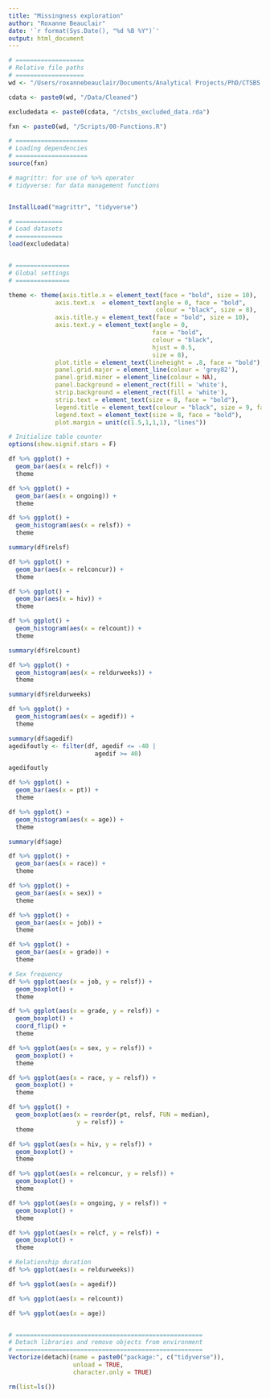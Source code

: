 ```yaml
---
title: "Missingness exploration"
author: "Roxanne Beauclair"
date: '`r format(Sys.Date(), "%d %B %Y")`'
output: html_document
---
```


```r
# ===================
# Relative file paths
# ===================
wd <- "/Users/roxannebeauclair/Documents/Analytical Projects/PhD/CTSBS Age Mixing/Analysis"

cdata <- paste0(wd, "/Data/Cleaned")

excludedata <- paste0(cdata, "/ctsbs_excluded_data.rda")

fxn <- paste0(wd, "/Scripts/00-Functions.R")

# ====================
# Loading dependencies
# ====================
source(fxn)

# magrittr: for use of %>% operator
# tidyverse: for data management functions


InstallLoad("magrittr", "tidyverse")

# =============
# Load datasets
# =============
load(excludedata)


# ===============
# Global settings
# ===============

theme <- theme(axis.title.x = element_text(face = "bold", size = 10),
             axis.text.x  = element_text(angle = 0, face = "bold",
                                         colour = "black", size = 8),
             axis.title.y = element_text(face = "bold", size = 10),
             axis.text.y = element_text(angle = 0, 
                                        face = "bold", 
                                        colour = "black", 
                                        hjust = 0.5,
                                        size = 8),
             plot.title = element_text(lineheight = .8, face = "bold"),
             panel.grid.major = element_line(colour = 'grey82'),
             panel.grid.minor = element_line(colour = NA),
             panel.background = element_rect(fill = 'white'),
             strip.background = element_rect(fill = 'white'),
             strip.text = element_text(size = 8, face = "bold"),
             legend.title = element_text(colour = "black", size = 9, face = "bold"),
             legend.text = element_text(size = 8, face = "bold"),
             plot.margin = unit(c(1.5,1,1,1), "lines"))

# Initialize table counter
options(show.signif.stars = F)


```

```r

df %>% ggplot() +
  geom_bar(aes(x = relcf)) + 
  theme

df %>% ggplot() +
  geom_bar(aes(x = ongoing)) + 
  theme

df %>% ggplot() +
  geom_histogram(aes(x = relsf)) + 
  theme

summary(df$relsf)

df %>% ggplot() + 
  geom_bar(aes(x = relconcur)) +
  theme

df %>% ggplot() + 
  geom_bar(aes(x = hiv)) + 
  theme

df %>% ggplot() +
  geom_histogram(aes(x = relcount)) +
  theme

summary(df$relcount)

df %>% ggplot() +
  geom_histogram(aes(x = reldurweeks)) +
  theme

summary(df$reldurweeks)

df %>% ggplot() +
  geom_histogram(aes(x = agedif)) + 
  theme

summary(df$agedif)
agedifoutly <- filter(df, agedif <= -40 |
                        agedif >= 40)

agedifoutly

df %>% ggplot() +
  geom_bar(aes(x = pt)) +
  theme

df %>% ggplot() +
  geom_histogram(aes(x = age)) +
  theme

summary(df$age)

df %>% ggplot() +
  geom_bar(aes(x = race)) + 
  theme

df %>% ggplot() +
  geom_bar(aes(x = sex)) +
  theme

df %>% ggplot() +
  geom_bar(aes(x = job)) +
  theme

df %>% ggplot() +
  geom_bar(aes(x = grade)) +
  theme

```

```r
# Sex frequency
df %>% ggplot(aes(x = job, y = relsf)) +
  geom_boxplot() +
  theme

df %>% ggplot(aes(x = grade, y = relsf)) +
  geom_boxplot() +
  coord_flip() +
  theme

df %>% ggplot(aes(x = sex, y = relsf)) +
  geom_boxplot() +
  theme

df %>% ggplot(aes(x = race, y = relsf)) +
  geom_boxplot() +
  theme

df %>% ggplot() +
  geom_boxplot(aes(x = reorder(pt, relsf, FUN = median),
                   y = relsf)) +
  theme

df %>% ggplot(aes(x = hiv, y = relsf)) +
  geom_boxplot() +
  theme

df %>% ggplot(aes(x = relconcur, y = relsf)) +
  geom_boxplot() +
  theme

df %>% ggplot(aes(x = ongoing, y = relsf)) +
  geom_boxplot() +
  theme

df %>% ggplot(aes(x = relcf, y = relsf)) +
  geom_boxplot() +
  theme

# Relationship duration
df %>% ggplot(aes(x = reldurweeks))

df %>% ggplot(aes(x = agedif))

df %>% ggplot(aes(x = relcount))

df %>% ggplot(aes(x = age))



```


```r
# ====================================================
# Detach libraries and remove objects from environment
# ====================================================
Vectorize(detach)(name = paste0("package:", c("tidyverse")), 
                  unload = TRUE, 
                  character.only = TRUE)

rm(list=ls())

```

